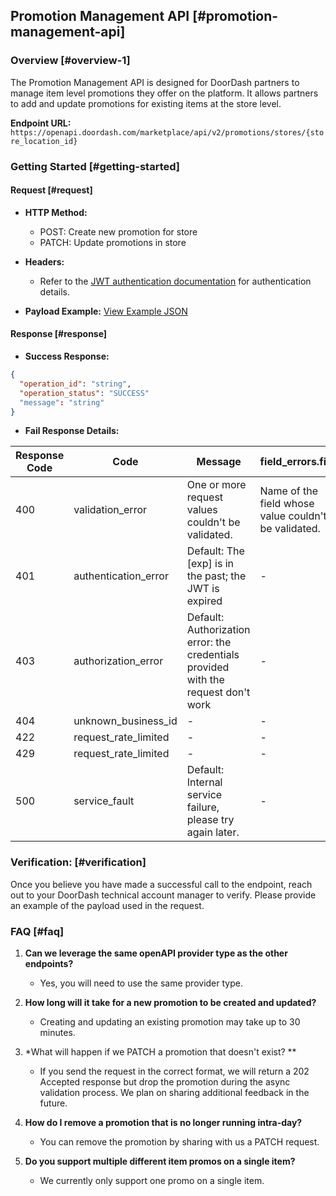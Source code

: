 ## Promotion Management API [#promotion-management-api]

### Overview [#overview-1]

The Promotion Management API is designed for DoorDash partners to manage item level promotions they offer on the platform. It allows partners to add and update promotions for existing items at the store level.

**Endpoint URL:** `https://openapi.doordash.com/marketplace/api/v2/promotions/stores/{store_location_id}`

### Getting Started [#getting-started]

#### Request [#request]

* **HTTP Method:**

  + POST: Create new promotion for store
  + PATCH: Update promotions in store
* **Headers:**

  + Refer to the [JWT authentication documentation](https://developer.doordash.com/en-US/docs/marketplace/how_to/JWTs) for authentication details.
* **Payload Example:** [View Example JSON](https://developer.doordash.com/en-US/api/marketplace_v2/#tag/PromotionManagementEndpoints/operation/createPromotion)

#### Response [#response]

* **Success Response:**

```json
{  
  "operation_id": "string",  
  "operation_status": "SUCCESS"  
  "message": "string"  
}  

```

* **Fail Response Details:**

| Response Code | Code | Message | field\_errors.field | field\_errors.error |
| --- | --- | --- | --- | --- |
| 400 | validation\_error | One or more request values couldn't be validated. | Name of the field whose value couldn't be validated. | The error that was encountered when validating the field's value. |
| 401 | authentication\_error | Default: The [exp] is in the past; the JWT is expired | - | - |
| 403 | authorization\_error | Default: Authorization error: the credentials provided with the request don't work | - | - |
| 404 | unknown\_business\_id | - | - | - |
| 422 | request\_rate\_limited | - | - | - |
| 429 | request\_rate\_limited | - | - | - |
| 500 | service\_fault | Default: Internal service failure, please try again later. | - | - |

### Verification: [#verification]

Once you believe you have made a successful call to the endpoint, reach out to your DoorDash technical account manager to verify. Please provide an example of the payload used in the request.

### FAQ [#faq]

1. **Can we leverage the same openAPI provider type as the other endpoints?**

   * Yes, you will need to use the same provider type.
2. **How long will it take for a new promotion to be created and updated?**

   * Creating and updating an existing promotion may take up to 30 minutes.
3. \*What will happen if we PATCH a promotion that doesn't exist? \*\*

   * If you send the request in the correct format, we will return a 202 Accepted response but drop the promotion during the async validation process. We plan on sharing additional feedback in the future.
4. **How do I remove a promotion that is no longer running intra-day?**

   * You can remove the promotion by sharing with us a PATCH request.
5. **Do you support multiple different item promos on a single item?**

   * We currently only support one promo on a single item.

